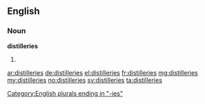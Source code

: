 ==English==

===Noun===
'''distilleries'''

# {{plural of|distillery}}

[[Category:English plurals ending in "-ies"]]

[[ar:distilleries]]
[[de:distilleries]]
[[el:distilleries]]
[[fr:distilleries]]
[[mg:distilleries]]
[[my:distilleries]]
[[no:distilleries]]
[[sv:distilleries]]
[[ta:distilleries]]